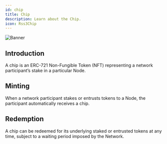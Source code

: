 ```yaml
---
id: chip
title: Chip
description: Learn about the Chip.
icon: Rss3Chip
---
```


![Banner](./assets/chips-banner.png)

## Introduction

A chip is an ERC-721 Non-Fungible Token (NFT) representing a network participant’s stake in a particular Node.

## Minting

When a network participant stakes or entrusts tokens to a Node, the participant automatically receives a chip.

## Redemption

A chip can be redeemed for its underlying staked or entrusted tokens at any time, subject to a waiting period imposed by the Network.
